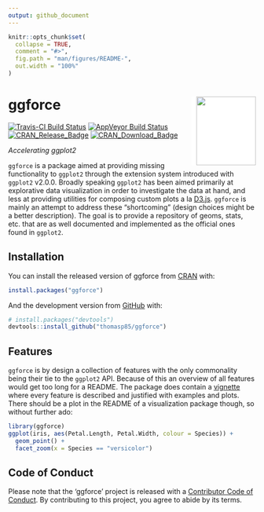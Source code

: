 ```yaml
---
output: github_document
---
```


<!-- README.md is generated from README.Rmd. Please edit that file -->

```r
knitr::opts_chunk$set(
  collapse = TRUE,
  comment = "#>",
  fig.path = "man/figures/README-",
  out.width = "100%"
)
```
# ggforce <img src="man/figures/logo.png" width="121px" height="140px" align="right" style="padding-left:10px;background-color:white;" />

[![Travis-CI Build Status](https://travis-ci.org/thomasp85/ggforce.svg?branch=master)](https://travis-ci.org/thomasp85/ggforce)
[![AppVeyor Build Status](https://ci.appveyor.com/api/projects/status/github/thomasp85/ggforce?branch=master&svg=true)](https://ci.appveyor.com/project/thomasp85/ggforce)
[![CRAN_Release_Badge](http://www.r-pkg.org/badges/version-ago/ggforce)](https://CRAN.R-project.org/package=ggforce)
[![CRAN_Download_Badge](http://cranlogs.r-pkg.org/badges/ggforce)](https://CRAN.R-project.org/package=ggforce)

*Accelerating ggplot2*

`ggforce` is a package aimed at providing missing functionality to `ggplot2` 
through the extension system introduced with `ggplot2` v2.0.0. Broadly speaking 
`ggplot2` has been aimed primarily at explorative data visualization in order to 
investigate the data at hand, and less at providing utilities for composing 
custom plots a la [D3.js](https://d3js.org). `ggforce` is mainly an attempt to 
address these "shortcoming" (design choices might be a better description). The 
goal is to provide a repository of geoms, stats, etc. that are as well 
documented and implemented as the official ones found in `ggplot2`.

## Installation

You can install the released version of ggforce from [CRAN](https://CRAN.R-project.org) with:

``` r
install.packages("ggforce")
```

And the development version from [GitHub](https://github.com/) with:

``` r
# install.packages("devtools")
devtools::install_github("thomasp85/ggforce")
```

## Features
`ggforce` is by design a collection of features with the only commonality being
their tie to the `ggplot2` API. Because of this an overview of all features 
would get too long for a README. The package does contain a
[vignette](https://CRAN.R-project.org/package=ggforce/vignettes/Visual_Guide.html) 
where every feature is described and justified with examples and plots. There
should be a plot in the README of a visualization package though, so without 
further ado:

```r
library(ggforce)
ggplot(iris, aes(Petal.Length, Petal.Width, colour = Species)) +
  geom_point() +
  facet_zoom(x = Species == "versicolor")
```

## Code of Conduct
Please note that the 'ggforce' project is released with a
[Contributor Code of Conduct](https://ggforce.data-imaginist.com/CODE_OF_CONDUCT.html).
By contributing to this project, you agree to abide by its terms.
